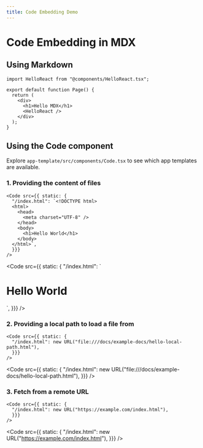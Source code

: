 ```yaml
---
title: Code Embedding Demo
---
```



# Code Embedding in MDX

## Using Markdown

```tsx
import HelloReact from "@components/HelloReact.tsx";

export default function Page() {
  return (
    <div>
      <h1>Hello MDX</h1>
      <HelloReact />
    </div>
  );
}
```

## Using the Code component

Explore `app-template/src/components/Code.tsx` to see which app templates are available.

### 1. Providing the content of files

```tsx
<Code src={{ static: {
  "/index.html": `<!DOCTYPE html>
  <html>
    <head>
      <meta charset="UTF-8" />
    </head>
    <body>
      <h1>Hello World</h1>
    </body>
  </html>`,
  }}}
/>
```

<Code src={{ static: {
  "/index.html": `<!DOCTYPE html>
  <html>
    <head>
      <meta charset="UTF-8" />
    </head>
    <body>
      <h1>Hello World</h1>
    </body>
  </html>`,
  }}}
/>

### 2. Providing a local path to load a file from

```tsx
<Code src={{ static: {
  "/index.html": new URL("file:///docs/example-docs/hello-local-path.html"),
  }}}
/>
```

<Code src={{ static: {
  "/index.html": new URL("file:///docs/example-docs/hello-local-path.html"),
  }}}
/>

### 3. Fetch from a remote URL

```tsx
<Code src={{ static: {
  "/index.html": new URL("https://example.com/index.html"),
  }}}
/>
```

<Code src={{ static: {
  "/index.html": new URL("https://example.com/index.html"),
  }}}
/>
